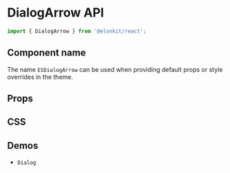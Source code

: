 
<Meta title="Components API/DialogArrow" />

# DialogArrow API

```js
import { DialogArrow } from '@elonkit/react';
```

## Component name

The name `ESDialogArrow` can be used when providing default props or style overrides in the theme.

## Props

<TableInterface name="DialogArrowProps" variant="props" />

## CSS

<TableInterface name="DialogArrowClasses" variant="css" />

## Demos

<ul>
  <li>
    <LinkTo kind="components-Dialog" story="demo">
      <code>Dialog</code>
    </LinkTo>
  </li>
</ul>
